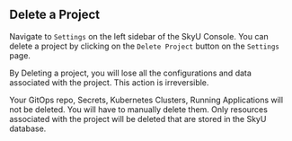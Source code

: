 
## Delete a Project

Navigate to `Settings` on the left sidebar of the SkyU Console. 
You can delete a project by clicking on the `Delete Project` button on the `Settings` page.



By Deleting a project, you will lose all the configurations and data associated with the project. This action is irreversible.

<Callout type="info">
Your GitOps repo, Secrets, Kubernetes Clusters, Running Applications will not be deleted. You will have to manually delete them. Only resources associated with the project will be deleted that are stored in the SkyU database.
</Callout>
